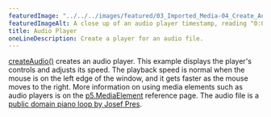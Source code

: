 ---
featuredImage: "../../../images/featured/03_Imported_Media-04_Create_Audio-thumbnail.jpg"
featuredImageAlt: A close up of an audio player timestamp, reading "0:00 / 2."
title: Audio Player
oneLineDescription: Create a player for an audio file.
---

<a href="/reference/p5/createAudio" target="_blank">createAudio()</a>
creates an audio player. This example displays the player's controls
and adjusts its speed. The playback speed is normal when the mouse
is on the left edge of the window, and it gets faster as the mouse
moves to the right. More information on using media elements such as
audio players is on the
<a href="/reference/p5/p5.MediaElement" target="_blank">p5.MediaElement</a>
reference page. The audio file is a
<a href="https://freesound.org/people/josefpres/sounds/711156/" target="_blank">public domain piano loop by Josef Pres</a>.